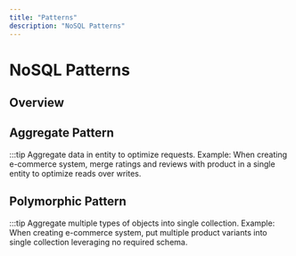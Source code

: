 ```yaml
---
title: "Patterns"
description: "NoSQL Patterns"
---
```


# NoSQL Patterns

## Overview

## Aggregate Pattern

:::tip
Aggregate data in entity to optimize requests.
Example: When creating e-commerce system, merge ratings and reviews with product in a single entity to optimize reads over writes.

## Polymorphic Pattern

:::tip
Aggregate multiple types of objects into single collection.
Example: When creating e-commerce system, put multiple product variants into single collection leveraging no required schema.
